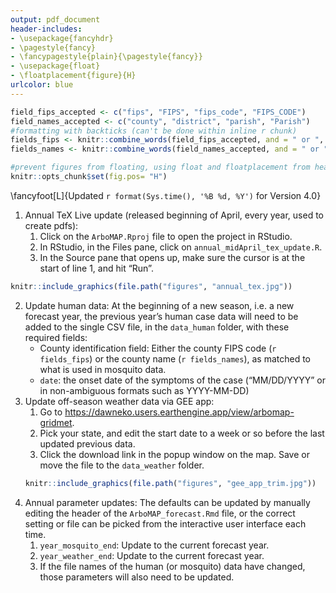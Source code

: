 ```yaml
---
output: pdf_document
header-includes:
- \usepackage{fancyhdr}
- \pagestyle{fancy}
- \fancypagestyle{plain}{\pagestyle{fancy}}
- \usepackage{float}
- \floatplacement{figure}{H}
urlcolor: blue
---
```


```r
field_fips_accepted <- c("fips", "FIPS", "fips_code", "FIPS_CODE")
field_names_accepted <- c("county", "district", "parish", "Parish")
#formatting with backticks (can't be done within inline r chunk)
fields_fips <- knitr::combine_words(field_fips_accepted, and = " or ", before="`", after="`")
fields_names <- knitr::combine_words(field_names_accepted, and = " or ", before="`", after="`")

#prevent figures from floating, using float and floatplacement from header-includes in YAML header
knitr::opts_chunk$set(fig.pos= "H")

```


\newpage
\fancyhead[L]{}
\fancyhead[C]{ArboMAP Quick Start: Annual Pre-season Update}
\fancyhead[R]{}

\fancyfoot[L]{Updated `r format(Sys.time(), '%B %d, %Y')` for Version 4.0}
\fancyfoot[C]{}
\fancyfoot[R]{}
<!-- To get line above footer. Default is 0pt -->
\renewcommand{\footrulewidth}{0.4pt}

1. Annual TeX Live update (released beginning of April, every year, used to create pdfs):
    1. Click on the `ArboMAP.Rproj` file to open the project in RStudio.
    2. In RStudio, in the Files pane, click on `annual_midApril_tex_update.R`. 
    3. In the Source pane that opens up, make sure the cursor is at the start of line 1, and hit "Run". 

```r
knitr::include_graphics(file.path("figures", "annual_tex.jpg"))
```

2. Update human data: At the beginning of a new season, i.e. a new forecast year, the previous year's human case data will need to be added to the single CSV file, in the `data_human` folder, with these required fields:
    * County identification field: Either the county FIPS code (`r fields_fips`) or the county name (`r fields_names`), as matched to what is used in mosquito data. 
    * `date`: the onset date of the symptoms of the case ("MM/DD/YYYY" or in non-ambiguous formats such as YYYY-MM-DD) 
3. Update off-season weather data via GEE app: 
    1. Go to <https://dawneko.users.earthengine.app/view/arbomap-gridmet>.
    2. Pick your state, and edit the start date to a week or so before the last updated previous data. 
    3. Click the download link in the popup window on the map. Save or move the file to the `data_weather` folder.  

    ```r
    knitr::include_graphics(file.path("figures", "gee_app_trim.jpg"))
    ```

4. Annual parameter updates: The defaults can be updated by manually editing the header of the `ArboMAP_forecast.Rmd` file, or the correct setting or file can be picked from the interactive user interface each time. 
    1. `year_mosquito_end`: Update to the current forecast year. 
    2. `year_weather_end`: Update to the current forecast year. 
    3. If the file names of the human (or mosquito) data have changed, those parameters will also need to be updated. 
